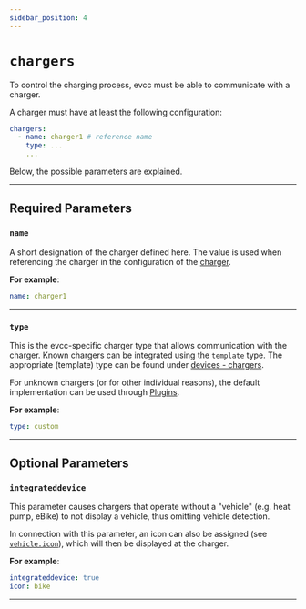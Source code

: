 ```yaml
---
sidebar_position: 4
---
```



# `chargers`

To control the charging process, evcc must be able to communicate with a charger.

A charger must have at least the following configuration:

```yaml
chargers:
  - name: charger1 # reference name
    type: ...
    ...
```

Below, the possible parameters are explained.

---

## Required Parameters

### `name`

A short designation of the charger defined here. The value is used when referencing the charger in the configuration of the [charger](loadpoints#charger).

**For example**:

```yaml
name: charger1
```

---

### `type`

This is the evcc-specific charger type that allows communication with the charger. Known chargers can be integrated using the `template` type. The appropriate (template) type can be found under [devices - chargers](/docs/devices/chargers).

For unknown chargers (or for other individual reasons), the default implementation can be used through [Plugins](/docs/reference/plugins).

**For example**:

```yaml
type: custom
```

---

## Optional Parameters

### `integrateddevice`

This parameter causes chargers that operate without a "vehicle" (e.g. heat pump, eBike) to not display a vehicle, thus omitting vehicle detection.

In connection with this parameter, an icon can also be assigned (see [`vehicle.icon`](/docs/reference/configuration/vehicles#icon)), which will then be displayed at the charger.

**For example**:

```yaml
integrateddevice: true
icon: bike
```

---

```

```
